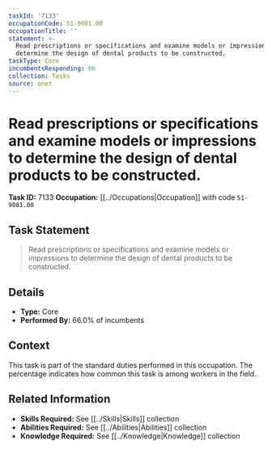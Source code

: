 ```yaml
---
taskId: '7133'
occupationCode: 51-9081.00
occupationTitle: ''
statement: >-
  Read prescriptions or specifications and examine models or impressions to
  determine the design of dental products to be constructed.
taskType: Core
incumbentsResponding: 66
collection: Tasks
source: onet
---
```

# Read prescriptions or specifications and examine models or impressions to determine the design of dental products to be constructed.

**Task ID:** 7133
**Occupation:** [[../Occupations|Occupation]] with code `51-9081.00`

## Task Statement

> Read prescriptions or specifications and examine models or impressions to determine the design of dental products to be constructed.

## Details

- **Type:** Core
- **Performed By:** 66.0% of incumbents

## Context

This task is part of the standard duties performed in this occupation. The percentage indicates how common this task is among workers in the field.

## Related Information

- **Skills Required:** See [[../Skills|Skills]] collection
- **Abilities Required:** See [[../Abilities|Abilities]] collection
- **Knowledge Required:** See [[../Knowledge|Knowledge]] collection
